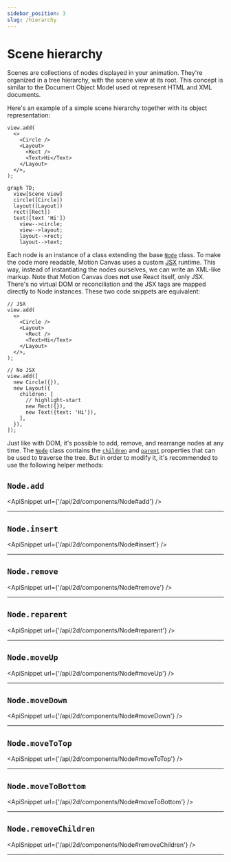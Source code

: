 ```yaml
---
sidebar_position: 3
slug: /hierarchy
---
```



# Scene hierarchy

Scenes are collections of nodes displayed in your animation. They're organized
in a tree hierarchy, with the scene view at its root. This concept is similar to
the Document Object Model used ot represent HTML and XML documents.

Here's an example of a simple scene hierarchy together with its object
representation:

<FirefoxTextWarning />

<div className="row margin-bottom--md">
  <div className="col col--6">

```tsx
view.add(
  <>
    <Circle />
    <Layout>
      <Rect />
      <Text>Hi</Text>
    </Layout>
  </>,
);
```

  </div>
  <div className="col col--6">

```mermaid
graph TD;
  view[Scene View]
  circle([Circle])
  layout([Layout])
  rect([Rect])
  text([text 'Hi'])
    view-->circle;
    view-->layout;
    layout-->rect;
    layout-->text;
```

  </div>
</div>

Each node is an instance of a class extending the base [`Node`][node] class. To
make the code more readable, Motion Canvas uses a custom
[JSX](https://reactjs.org/docs/introducing-jsx.html) runtime. This way, instead
of instantiating the nodes ourselves, we can write an XML-like markup. Note that
Motion Canvas does **not** use React itself, only JSX. There's no virtual DOM or
reconciliation and the JSX tags are mapped directly to Node instances. These two
code snippets are equivalent:

<div className="row">
  <div className="col col--6">

```tsx
// JSX
view.add(
  <>
    <Circle />
    <Layout>
      <Rect />
      <Text>Hi</Text>
    </Layout>
  </>,
);
```

  </div>
  <div className="col col--6">

```tsx
// No JSX
view.add([
  new Circle({}),
  new Layout({
    children: [
      // highlight-start
      new Rect({}),
      new Text({text: 'Hi'}),
    ],
  }),
]);
```

  </div>
</div>

Just like with DOM, it's possible to add, remove, and rearrange nodes at any
time. The [`Node`][node] class contains the
[`children`](/api/2d/components/Node#children) and
[`parent`](/api/2d/components/Node#parent) properties that can be used to
traverse the tree. But in order to modify it, it's recommended to use the
following helper methods:

## `Node.add`

<ApiSnippet url={'/api/2d/components/Node#add'} />
<hr />

## `Node.insert`

<ApiSnippet url={'/api/2d/components/Node#insert'} />
<hr />

## `Node.remove`

<ApiSnippet url={'/api/2d/components/Node#remove'} />
<hr />

## `Node.reparent`

<ApiSnippet url={'/api/2d/components/Node#reparent'} />
<hr />

## `Node.moveUp`

<ApiSnippet url={'/api/2d/components/Node#moveUp'} />
<hr />

## `Node.moveDown`

<ApiSnippet url={'/api/2d/components/Node#moveDown'} />
<hr />

## `Node.moveToTop`

<ApiSnippet url={'/api/2d/components/Node#moveToTop'} />
<hr />

## `Node.moveToBottom`

<ApiSnippet url={'/api/2d/components/Node#moveToBottom'} />
<hr />

## `Node.removeChildren`

<ApiSnippet url={'/api/2d/components/Node#removeChildren'} />
<hr />

[node]: /api/2d/components/Node
